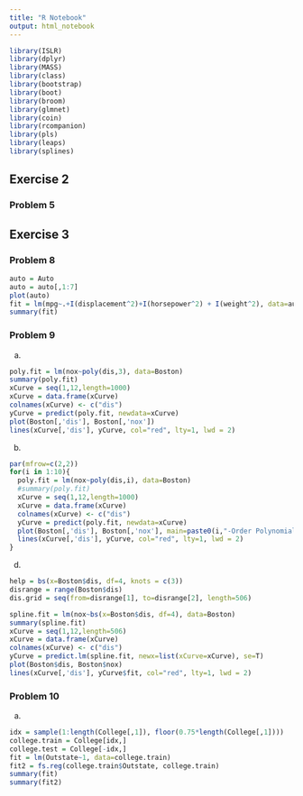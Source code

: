 ---
title: "R Notebook"
output: html_notebook
---



```{r packages, include=FALSE}
library(ISLR)
library(dplyr)
library(MASS)
library(class)
library(bootstrap)
library(boot)
library(broom)
library(glmnet)
library(coin)
library(rcompanion)
library(pls)
library(leaps)
library(splines)
```


## Exercise 2

### Problem 5

## Exercise 3

### Problem 8
```{r 8}
auto = Auto
auto = auto[,1:7]
plot(auto)
fit = lm(mpg~.+I(displacement^2)+I(horsepower^2) + I(weight^2), data=auto)
summary(fit)
```


### Problem 9

(a)
```{r 9a}
poly.fit = lm(nox~poly(dis,3), data=Boston)
summary(poly.fit)
xCurve = seq(1,12,length=1000)
xCurve = data.frame(xCurve)
colnames(xCurve) <- c("dis")
yCurve = predict(poly.fit, newdata=xCurve)
plot(Boston[,'dis'], Boston[,'nox'])
lines(xCurve[,'dis'], yCurve, col="red", lty=1, lwd = 2)
```

(b)
```{r 9b}
par(mfrow=c(2,2))
for(i in 1:10){
  poly.fit = lm(nox~poly(dis,i), data=Boston)
  #summary(poly.fit)
  xCurve = seq(1,12,length=1000)
  xCurve = data.frame(xCurve)
  colnames(xCurve) <- c("dis")
  yCurve = predict(poly.fit, newdata=xCurve)
  plot(Boston[,'dis'], Boston[,'nox'], main=paste0(i,"-Order Polynomial, RSS=", round(sum(resid(poly.fit)^2), digits=3)))
  lines(xCurve[,'dis'], yCurve, col="red", lty=1, lwd = 2)
}
```

(d)
```{r 9d}
help = bs(x=Boston$dis, df=4, knots = c(3))
disrange = range(Boston$dis)
dis.grid = seq(from=disrange[1], to=disrange[2], length=506)

spline.fit = lm(nox~bs(x=Boston$dis, df=4), data=Boston)
summary(spline.fit)
xCurve = seq(1,12,length=506)
xCurve = data.frame(xCurve)
colnames(xCurve) <- c("dis")
yCurve = predict.lm(spline.fit, newx=list(xCurve=xCurve), se=T)
plot(Boston$dis, Boston$nox)
lines(xCurve[,'dis'], yCurve$fit, col="red", lty=1, lwd = 2)
```











### Problem 10

(a)
```{r 10a}
idx = sample(1:length(College[,1]), floor(0.75*length(College[,1])))
college.train = College[idx,]
college.test = College[-idx,]
fit = lm(Outstate~1, data=college.train)
fit2 = fs.reg(college.train$Outstate, college.train)
summary(fit)
summary(fit2)
```






























